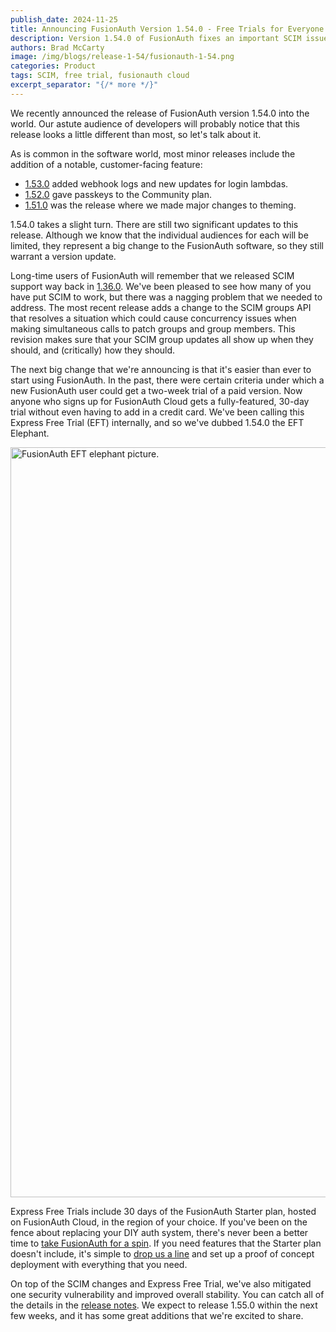 ```yaml
---
publish_date: 2024-11-25
title: Announcing FusionAuth Version 1.54.0 - Free Trials for Everyone
description: Version 1.54.0 of FusionAuth fixes an important SCIM issue, and brings free FusionAuth trials for everyone.
authors: Brad McCarty
image: /img/blogs/release-1-54/fusionauth-1-54.png
categories: Product
tags: SCIM, free trial, fusionauth cloud
excerpt_separator: "{/* more */}"
---
```


We recently announced the release of FusionAuth version 1.54.0 into the world. Our astute audience of developers will probably notice that this release looks a little different than most, so let's talk about it.

As is common in the software world, most minor releases include the addition of a notable, customer-facing feature:

-   [1.53.0](/blog/announcing-fusionauth-1-53) added webhook logs and new updates for login lambdas. 
-   [1.52.0](/blog/announcing-fusionauth-1-52) gave passkeys to the Community plan. 
-   [1.51.0](/blog/announcing-fusionauth-1-51) was the release where we made major changes to theming.

1.54.0 takes a slight turn. There are still two significant updates to this release. Although we know that the individual audiences for each will be limited, they represent a big change to the FusionAuth software, so they still warrant a version update.

Long-time users of FusionAuth will remember that we released SCIM support way back in [1.36.0](/blog/announcing-fusionauth-1-36). We've been pleased to see how many of you have put SCIM to work, but there was a nagging problem that we needed to address. The most recent release adds a change to the SCIM groups API that resolves a situation which could cause concurrency issues when making simultaneous calls to patch groups and group members. This revision makes sure that your SCIM group updates all show up when they should, and (critically) how they should.

The next big change that we're announcing is that it's easier than ever to start using FusionAuth. In the past, there were certain criteria under which a new FusionAuth user could get a two-week trial of a paid version. Now anyone who signs up for FusionAuth Cloud gets a fully-featured, 30-day trial without even having to add in a credit card. We've been calling this Express Free Trial (EFT) internally, and so we've dubbed 1.54.0 the EFT Elephant.

<img src="/img/blogs/release-1-54/EFT-elephant.png" alt="FusionAuth EFT elephant picture." width="1200"/>

Express Free Trials include 30 days of the FusionAuth Starter plan, hosted on FusionAuth Cloud, in the region of your choice. If you've been on the fence about replacing your DIY auth system, there's never been a better time to [take FusionAuth for a spin](/pricing). If you need features that the Starter plan doesn't include, it's simple to [drop us a line](/contact) and set up a proof of concept deployment with everything that you need.

On top of the SCIM changes and Express Free Trial, we've also mitigated one security vulnerability and improved overall stability. You can catch all of the details in the [release notes](/docs/release-notes/). We expect to release 1.55.0 within the next few weeks, and it has some great additions that we're excited to share.